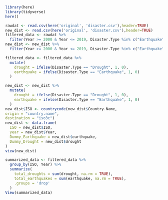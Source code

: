 ```r
library(here)
library(tidyverse)
here()

rawdat <- read.csv(here('original', 'disaster.csv'),header=TRUE)
new_dist <- read.csv(here('original', 'disaster.csv'),header=TRUE)
filtered_data <- rawdat %>%
  filter(Year >= 2000 & Year <= 2019, Disaster.Type %in% c("Earthquake", "Drought"))
new_dist <- new_dist %>%
  filter(Year >= 2000 & Year <= 2019, Disaster.Type %in% c("Earthquake", "Drought"))

```

```r
filtered_data <- filtered_data %>%
  mutate(
    drought = ifelse(Disaster.Type == "Drought", 1, 0),
    earthquake = ifelse(Disaster.Type == "Earthquake", 1, 0)
  )

```
```r
new_dist <- new_dist %>%
  mutate(
    drought = ifelse(Disaster.Type == "Drought", 1, 0),
    earthquake = ifelse(Disaster.Type == "Earthquake", 1, 0)
  )
new_dist$ISO <- countrycode(new_dist$Country.Name,
origin = "country.name",
destination = "iso3c")
new_dist <- data.frame(
  ISO = new_dist$ISO,
  year = new_dist$Year,
  Dummy_Earthquake = new_dist$earthquake,
  Dummy_Drought = new_dist$drought
)
view(new_dist)
```

```r
summarized_data <- filtered_data %>%
  group_by(ISO, Year) %>%
  summarize(
    total_droughts = sum(drought, na.rm = TRUE),
    total_earthquakes = sum(earthquake, na.rm = TRUE),
    .groups = 'drop'
  )
View(summarized_data)
```